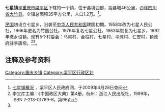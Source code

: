 '''七星镇'''是[[重庆市|重庆市]][[梁平区|梁平区]]下辖的一个镇，位于县境西部，距县城46公里，西连[[四川省|四川省]][[大竹县|大竹县]]。全镇总面积35平方公里，人口1.2万。<ref name="gk">[http://lp.cq.gov.cn/info/show.asp?id=25&class=000100010001 七星镇概况] {{Wayback|url=http://lp.cq.gov.cn/info/show.asp?id=25&class=000100010001 |date=20080416225750 }}，梁平区人民政府网，于2009年4月28日查阅</ref>。

[[中华民国|民国]]初设立七星乡，沿袭至[[中华人民共和国|中华人民共和国]]建国初期。1958年改为七星人民公社，1966年更名为竹园公社，1976年复名七星公社，1983年恢复为七星乡，1992年撤乡设镇。现有5个村委会：马梁村、金柱村、七星村、平滩村、仁安村，镇政府驻李唐坝。<ref>李宝库主编：《中国政区大典》第4册，杭州：浙江人民出版社，1999年，ISBN 7-213-01789-6，第96页</ref><ref name="gk" />。

== 注释及参考资料 ==
<div class="references-small">
<references />
</div>

{{重庆小作品}}
{{梁平区行政区划}}

[[Category:重庆乡镇|Category:重庆乡镇]]
[[Category:梁平区行政区划|Category:梁平区行政区划]]